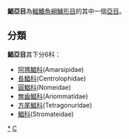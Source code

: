 {{Automatic taxobox
| taxon = Stromateoidei
| authority = 
| subdivision_ranks = [[科|科]]
| subdivision = * 見內文
}}
'''鯧亞目'''為[[輻鰭魚綱|輻鰭魚綱]][[鱸形目|鱸形目]]的其中一個[[亞目|亞目]]。

==分類==
'''鯧亞目'''其下分6科：
*[[阿瑪鯧科|阿瑪鯧科]](Amarsipidae)
*[[長鯧科|長鯧科]](Centrolophidae)
*[[圓鯧科|圓鯧科]](Nomeidae)
*[[無齒鯧科|無齒鯧科]](Ariommatidae)
*[[方尾鯧科|方尾鯧科]](Tetragonuridae)
*[[鯧科|鯧科]](Stromateidae)

{{taxonbar}}
[[Category:鯧亞目|*]]
[[Category:鲈形目|C]]
